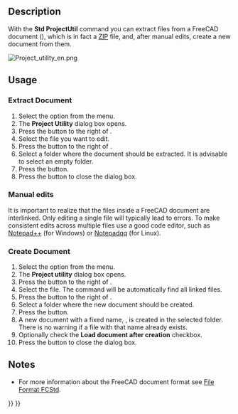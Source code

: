 <languages/>
<translate>

<!--T:1-->
{{Docnav
|[[Std_ExportDependencyGraph|ExportDependencyGraph]]
|[[Std_DlgParameter|DlgParameter]]
|[[Std_Tools_Menu|Std Tools Menu]]
|IconL=
|IconR=Std_DlgParameter.svg
|IconC=Freecad.svg
}}

<!--T:2-->
{{GuiCommand
|Name=Std ProjectUtil
|MenuLocation=Tools → Document Utility
|Workbenches=All
}}

==Description== <!--T:3-->

<!--T:4-->
With the '''Std ProjectUtil''' command you can extract files from a FreeCAD document ({{FileName|*.FCStd}}), which is in fact a [https://en.wikipedia.org/wiki/Zip_(file_format) ZIP] file, and, after manual edits, create a new document from them.

</translate>
[[Image:Project_utility_en.png]]
<translate>
<!--T:5-->
{{Caption|The Project Utility dialog box}}

==Usage== <!--T:6-->

===Extract Document=== <!--T:7-->

<!--T:8-->
# Select the {{MenuCommand|Tools → [[Image:Std_ProjectUtil.svg|16px]] Document Utility}} option from the menu.
# The '''Project Utility''' dialog box opens.
# Press the {{Button|…}} button to the right of {{MenuCommand|Extract Document → Source}}.
# Select the {{FileName|*.FCStd}} file you want to edit.
# Press the {{Button|…}} button to the right of {{MenuCommand|Extract Document → Destination}}.
# Select a folder where the document should be extracted. It is advisable to select an empty folder.
# Press the {{Button|Extract}} button.
# Press the {{Button|Close}} button to close the dialog box.

===Manual edits=== <!--T:9-->

<!--T:10-->
It is important to realize that the files inside a FreeCAD document are interlinked. Only editing a single file will typically lead to errors. To make consistent edits across multiple files use a good code editor, such as [https://notepad-plus-plus.org/ Notepad++] (for Windows) or [https://notepadqq.com/s/ Notepadqq] (for Linux).

===Create Document=== <!--T:11-->

<!--T:12-->
# Select the {{MenuCommand|Tools → [[Image:Std_ProjectUtil.svg|16px]] Project Utility}} option from the menu.
# The '''Project utility''' dialog box opens.
# Press the {{Button|…}} button to the right of {{MenuCommand|Create Document → Source}}.
# Select the {{FileName|Document.xml}} file. The command will be automatically find all linked files.
# Press the {{Button|…}} button to the right of {{MenuCommand|Create Document → Destination}}.
# Select a folder where the new document should be created.
# Press the {{Button|Create}} button.
# A new document with a fixed name, {{FileName|project.fcstd}}, is created in the selected folder. There is no warning if a file with that name already exists.
# Optionally check the '''Load document after creation''' checkbox.
# Press the {{Button|Close}} button to close the dialog box.

==Notes== <!--T:13-->

<!--T:14-->
* For more information about the FreeCAD document format see [[File_Format_FCStd|File Format FCStd]].


<!--T:15-->
{{Docnav
|[[Std_ExportDependencyGraph|ExportDependencyGraph]]
|[[Std_DlgParameter|DlgParameter]]
|[[Std_Tools_Menu|Std Tools Menu]]
|IconL=
|IconR=Std_DlgParameter.svg
|IconC=Freecad.svg
}}

</translate>
{{Std_Base_navi{{#translation:}}}}
{{Userdocnavi{{#translation:}}}}